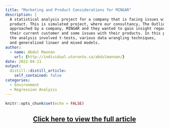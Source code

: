 ```yaml
---
title: "Marketing and Product Considerations for MINGAR"
description: |
  A statistical analysis project for a company that is facing issues with their
  product. This is simulated project, where our consultancy, The Outliers was
  approached by a company, MINGAR and they wanted to gain insight regarding
  their current customer and some issues with their products. In this project,
  the analysis involved t-tests, various data wrangling techniques, 
  and generalized linaer and mixed models. 
author:
  - name: Abdul Mannan
    url: {http://individual.utoronto.ca/abdulmannan/}
date: 2022-04-11
output:
  distill::distill_article:
    self_contained: false
categories:
  - Environment
  - Regression Analysis
---
```



```r
knitr::opts_chunk$set(echo = FALSE)
```
<center style="color:#5A59A3">
## [Click here to view the full article](https://github.com/dyerfire9/Marketing-and-Product-Considerations-for-MINGAR)
</center>

